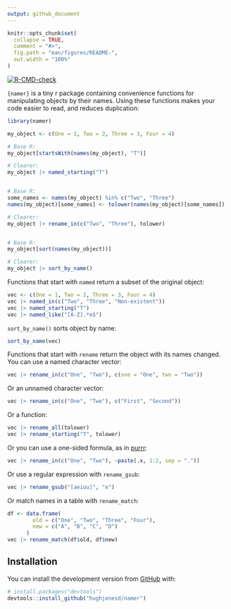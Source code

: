 ```yaml
---
output: github_document
---
```


<!-- README.md is generated from README.Rmd. Please edit that file -->

```r
knitr::opts_chunk$set(
  collapse = TRUE,
  comment = "#>",
  fig.path = "man/figures/README-",
  out.width = "100%"
)
```


<!-- badges: start -->
[![R-CMD-check](https://github.com/hughjonesd/namer/workflows/R-CMD-check/badge.svg)](https://github.com/hughjonesd/namer/actions)
<!-- badges: end -->


`{namer}` is a tiny r package containing convenience functions for manipulating
objects by their names. Using these functions makes your code easier to read,
and reduces duplication:

```r
library(namer)

my_object <- c(One = 1, Two = 2, Three = 3, Four = 4)

# Base R:
my_object[startsWith(names(my_object), "T")]

# Clearer:
my_object |> named_starting("T")


# Base R:
some_names <- names(my_object) %in% c("Two", "Three")
names(my_object)[some_names] <- tolower(names(my_object)[some_names])

# Clearer:
my_object |> rename_in(c("Two", "Three"), tolower)


# Base R:
my_object[sort(names(my_object))]

# Clearer:
my_object |> sort_by_name()

```

Functions that start with `named` return a subset of the original
object:

```r

vec <- c(One = 1, Two = 2, Three = 3, Four = 4)
vec |> named_in(c("Two", "Three", "Non-existent"))
vec |> named_starting("T")
vec |> named_like("[A-Z].*e$")
```

`sort_by_name()` sorts object by name:

```r
sort_by_name(vec)
```

Functions that start with `rename` return the object with its
names changed. You can use a named character vector:

```r
vec |> rename_in(c("One", "Two"), c(one = "One", two = "Two"))
```

Or an unnamed character vector:

```r
vec |> rename_in(c("One", "Two"), c("First", "Second"))
```

Or a function:

```r
vec |> rename_all(tolower)
vec |> rename_starting("T", tolower)
```

Or you can use a one-sided formula, as in [purrr](https://purrr.tidyverse.org/):

```r
vec |> rename_in(c("One", "Two"), ~paste(.x, 1:2, sep = "."))
```

Or use a regular expression with `rename_gsub`:

```r
vec |> rename_gsub("[aeiou]", "e")
```

Or match names in a table with `rename_match`:

```r
df <- data.frame(
        old = c("One", "Two", "Three", "Four"),
        new = c("A", "B", "C", "D")
      )
vec |> rename_match(df$old, df$new)
```

## Installation

You can install the development version from [GitHub](https://github.com/) with:

``` r
# install.packages("devtools")
devtools::install_github("hughjonesd/namer")
```
